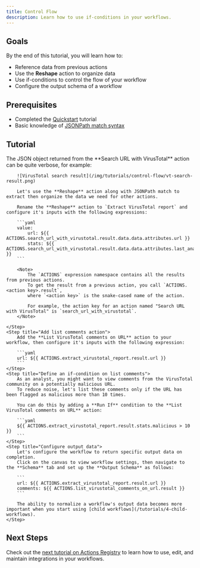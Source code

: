 ```yaml
---
title: Control Flow
description: Learn how to use if-conditions in your workflows.
---
```


## Goals

By the end of this tutorial, you will learn how to:

- Reference data from previous actions
- Use the **Reshape** action to organize data
- Use if-conditions to control the flow of your workflow
- Configure the output schema of a workflow

## Prerequisites

- Completed the [Quickstart](/tutorials/quickstart) tutorial
- Basic knowledge of [JSONPath match syntax](https://www.ietf.org/archive/id/draft-ietf-jsonpath-base-01.html)

## Tutorial

<Steps>
    <Step title="Organize data using the Reshape action">
        The JSON object returned from the **Search URL with VirusTotal** action can be quite verbose, for example:

        ![VirusTotal search result](/img/tutorials/control-flow/vt-search-result.png)

        Let's use the **Reshape** action along with JSONPath match to extract then organize the data we need for other actions.

        Rename the **Reshape** action to `Extract VirusTotal report` and configure it's inputs with the following expressions:

        ```yaml
        value:
            url: ${{ ACTIONS.search_url_with_virustotal.result.data.data.attributes.url }}
            stats: ${{ ACTIONS.search_url_with_virustotal.result.data.data.attributes.last_analysis_stats }}
        ```

        <Note>
            The `ACTIONS` expression namespace contains all the results from previous actions.
            To get the result from a previous action, you call `ACTIONS.<action key>.result`,
            where `<action key>` is the snake-cased name of the action.

            For example, the action key for an action named "Search URL with VirusTotal" is `search_url_with_virustotal`.
        </Note>

    </Step>
    <Step title="Add list comments action">
        Add the **List VirusTotal comments on URL** action to your workflow, then configure it's inputs with the following expression:

        ```yaml
        url: ${{ ACTIONS.extract_virustotal_report.result.url }}
        ```
    </Step>
    <Step title="Define an if-condition on list comments">
        As an analyst, you might want to view comments from the VirusTotal community on a potentially malicious URL.
        To reduce noise, let's list these comments only if the URL has been flagged as malicious more than 10 times.

        You can do this by adding a **Run If** condition to the **List VirusTotal comments on URL** action:

        ```yaml
        ${{ ACTIONS.extract_virustotal_report.result.stats.malicious > 10 }}
        ```
    </Step>
    <Step title="Configure output data">
        Let's configure the workflow to return specific output data on completion.
        Click on the canvas to view workflow settings, then navigate to the **Schema** tab and set up the **Output Schema** as follows:

        ```
        url: ${{ ACTIONS.extract_virustotal_report.result.url }}
        comments: ${{ ACTIONS.list_virustotal_comments_on_url.result }}
        ```

        The ability to normalize a workflow's output data becomes more important when you start using [child workflows](/tutorials/4-child-workflows).
    </Step>
</Steps>

## Next Steps

Check out the [next tutorial on Actions Registry](/tutorials/3-actions-registry) to learn how to use, edit, and maintain integrations in your workflows.
